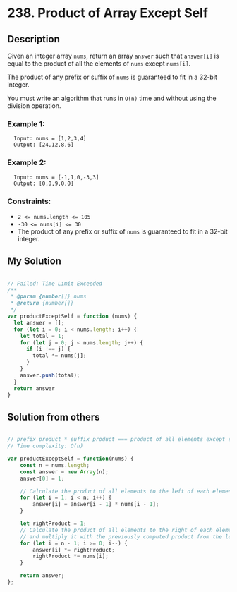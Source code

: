 # 238. Product of Array Except Self

## Description
Given an integer array `nums`, return an array `answer` such that `answer[i]` is equal to the product of all the elements of `nums` except `nums[i]`.

The product of any prefix or suffix of `nums` is guaranteed to fit in a 32-bit integer.

You must write an algorithm that runs in `O(n)` time and without using the division operation.

### Example 1:
```
  Input: nums = [1,2,3,4]
  Output: [24,12,8,6]
```

### Example 2:
```
  Input: nums = [-1,1,0,-3,3]
  Output: [0,0,9,0,0]
```

### Constraints:
- `2 <= nums.length <= 105`
- `-30 <= nums[i] <= 30`
- The product of any prefix or suffix of `nums` is guaranteed to fit in a 32-bit integer.

## My Solution
```js

// Failed: Time Limit Exceeded 
/**
 * @param {number[]} nums
 * @return {number[]}
 */
var productExceptSelf = function (nums) {
  let answer = [];
  for (let i = 0; i < nums.length; i++) {
    let total = 1;
    for (let j = 0; j < nums.length; j++) {
      if (i !== j) {
        total *= nums[j];
      }
    }
    answer.push(total);
  }
  return answer
}

```

## Solution from others
```js

// prefix product * suffix product === product of all elements except self
// Time complexity: O(n)

var productExceptSelf = function(nums) {
    const n = nums.length;
    const answer = new Array(n);
    answer[0] = 1;

    // Calculate the product of all elements to the left of each element
    for (let i = 1; i < n; i++) {
        answer[i] = answer[i - 1] * nums[i - 1];
    }

    let rightProduct = 1;
    // Calculate the product of all elements to the right of each element 
    // and multiply it with the previously computed product from the left
    for (let i = n - 1; i >= 0; i--) {
        answer[i] *= rightProduct;
        rightProduct *= nums[i];
    }

    return answer;
};

```